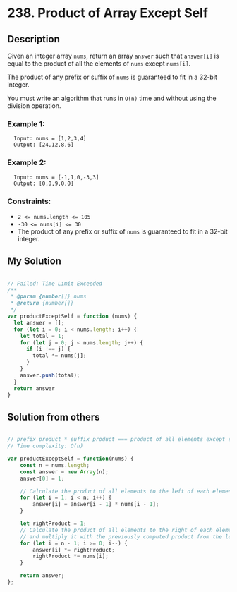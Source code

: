 # 238. Product of Array Except Self

## Description
Given an integer array `nums`, return an array `answer` such that `answer[i]` is equal to the product of all the elements of `nums` except `nums[i]`.

The product of any prefix or suffix of `nums` is guaranteed to fit in a 32-bit integer.

You must write an algorithm that runs in `O(n)` time and without using the division operation.

### Example 1:
```
  Input: nums = [1,2,3,4]
  Output: [24,12,8,6]
```

### Example 2:
```
  Input: nums = [-1,1,0,-3,3]
  Output: [0,0,9,0,0]
```

### Constraints:
- `2 <= nums.length <= 105`
- `-30 <= nums[i] <= 30`
- The product of any prefix or suffix of `nums` is guaranteed to fit in a 32-bit integer.

## My Solution
```js

// Failed: Time Limit Exceeded 
/**
 * @param {number[]} nums
 * @return {number[]}
 */
var productExceptSelf = function (nums) {
  let answer = [];
  for (let i = 0; i < nums.length; i++) {
    let total = 1;
    for (let j = 0; j < nums.length; j++) {
      if (i !== j) {
        total *= nums[j];
      }
    }
    answer.push(total);
  }
  return answer
}

```

## Solution from others
```js

// prefix product * suffix product === product of all elements except self
// Time complexity: O(n)

var productExceptSelf = function(nums) {
    const n = nums.length;
    const answer = new Array(n);
    answer[0] = 1;

    // Calculate the product of all elements to the left of each element
    for (let i = 1; i < n; i++) {
        answer[i] = answer[i - 1] * nums[i - 1];
    }

    let rightProduct = 1;
    // Calculate the product of all elements to the right of each element 
    // and multiply it with the previously computed product from the left
    for (let i = n - 1; i >= 0; i--) {
        answer[i] *= rightProduct;
        rightProduct *= nums[i];
    }

    return answer;
};

```